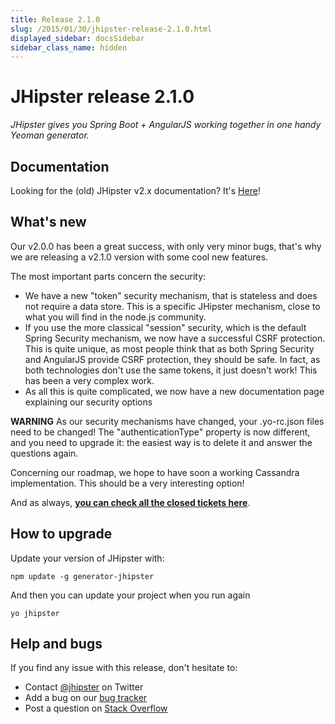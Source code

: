 ```yaml
---
title: Release 2.1.0
slug: /2015/01/30/jhipster-release-2.1.0.html
displayed_sidebar: docsSidebar
sidebar_class_name: hidden
---
```


JHipster release 2.1.0
==================

*JHipster gives you Spring Boot + AngularJS working together in one handy Yeoman generator.*

Documentation
----------

Looking for the (old) JHipster v2.x documentation? It's [Here](/documentation-archive)!

What's new
----------

Our v2.0.0 has been a great success, with only very minor bugs, that's why we are releasing a v2.1.0 version with some cool new features.

The most important parts concern the security:

- We have a new "token" security mechanism, that is stateless and does not require a data store. This is a specific JHipster mechanism, close to what you will find in the node.js community.
- If you use the more classical "session" security, which is the default Spring Security mechanism, we now have a successful CSRF protection. This is quite unique, as most people think that as both Spring Security and AngularJS provide CSRF protection, they should be safe. In fact, as both technologies don't use the same tokens, it just doesn't work! This has been a very complex work.
- As all this is quite complicated, we now have a new documentation page explaining our security options

__WARNING__ As our security mechanisms have changed, your .yo-rc.json files need to be changed! The "authenticationType" property is now different, and you need to upgrade it: the easiest way is to delete it and answer the questions again.

Concerning our roadmap, we hope to have soon a working Cassandra implementation. This should be a very interesting option!

And as always, __[you can check all the closed tickets here](https://github.com/jhipster/generator-jhipster/issues?q=milestone%3A2.1.0+is%3Aclosed)__.

How to upgrade
------------

Update your version of JHipster with:

```
npm update -g generator-jhipster
```

And then you can update your project when you run again

```
yo jhipster
```

Help and bugs
--------------

If you find any issue with this release, don't hesitate to:

- Contact [@jhipster](https://twitter.com/jhipster) on Twitter
- Add a bug on our [bug tracker](https://github.com/jhipster/generator-jhipster/issues?state=open)
- Post a question on [Stack Overflow](http://stackoverflow.com/tags/jhipster/info)
